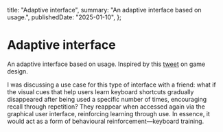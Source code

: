 
  title: "Adaptive interface",
  summary: "An adaptive interface based on usage.",
  publishedDate: "2025-01-10",
};

# Adaptive interface

An adaptive interface based on usage. Inspired by this [tweet](https://x.com/carmguti/status/1877132625388716124) on
game design.

<Card>
  <AdaptiveInterface />
</Card>

I was discussing a use case for this type of interface with a friend: what if the visual cues that help users learn keyboard shortcuts gradually disappeared after being used a specific number of times, encouraging recall through repetition? They reappear when accessed again via the graphical user interface, reinforcing learning through use. In essence, it would act as a form of behavioural reinforcement—keyboard training.
